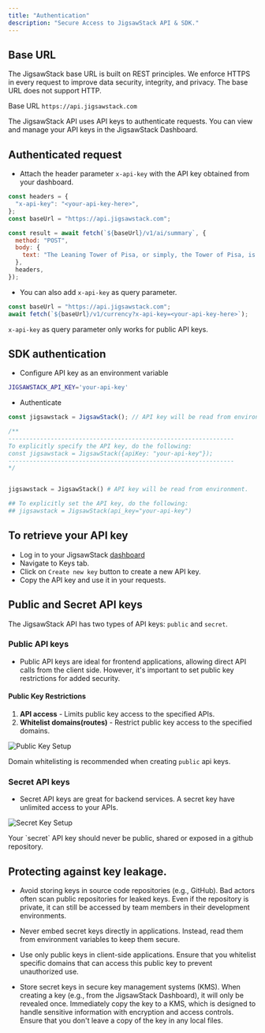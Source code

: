 ```yaml
---
title: "Authentication"
description: "Secure Access to JigsawStack API & SDK."
---
```


## Base URL

The JigsawStack base URL is built on REST principles. We enforce HTTPS in every request to improve data security, integrity, and privacy. The base URL does not support HTTP.

<Info>Base URL `https://api.jigsawstack.com`</Info>

The JigsawStack API uses API keys to authenticate requests. You can view and manage your API keys in the JigsawStack Dashboard.

## Authenticated request

- Attach the header parameter `x-api-key` with the API key obtained from your dashboard.

```js
const headers = {
  "x-api-key": "<your-api-key-here>",
};
const baseUrl = "https://api.jigsawstack.com";

const result = await fetch(`${baseUrl}/v1/ai/summary`, {
  method: "POST",
  body: {
    text: "The Leaning Tower of Pisa, or simply, the Tower of Pisa, is the campanile, or freestanding bell tower, of Pisa Cathedral",
  },
  headers,
});
```

- You can also add `x-api-key` as query parameter.

```js
const baseUrl = "https://api.jigsawstack.com";
await fetch(`${baseUrl}/v1/currency?x-api-key=<your-api-key-here>`);
```

<Info> `x-api-key` as query parameter only works for public API keys. </Info>

## SDK authentication

- Configure API key as an environment variable

```bash .env
JIGSAWSTACK_API_KEY='your-api-key'
```

- Authenticate

<CodeGroup>

```javascript hello.js
const jigsawstack = JigsawStack(); // API key will be read from environment.

/**
----------------------------------------------------------------
To explicitly specify the API key, do the following:
const jigsawstack = JigsawStack({apiKey: "your-api-key"});
----------------------------------------------------------------
*/
```

```python hello.py

jigsawstack = JigsawStack() # API key will be read from environment.

## To explicitly set the API key, do the following:
## jigsawstack = JigsawStack(api_key="your-api-key")
```

</CodeGroup>

## To retrieve your API key

- Log in to your JigsawStack [dashboard](https://jigsawstack.com)
- Navigate to Keys tab.
- Click on `Create new key` button to create a new API key.
- Copy the API key and use it in your requests.

## Public and Secret API keys

The JigsawStack API has two types of API keys: `public` and `secret`.

### Public API keys

- Public API keys are ideal for frontend applications, allowing direct API calls from the client side. However, it's important to set public key restrictions for added security.

#### Public Key Restrictions

1. **API access** - Limits public key access to the specified APIs.
2. **Whitelist domains(routes)** - Restrict public key access to the specified domains.

<img
  className="block"
  src="https://res.cloudinary.com/dev-ninja/image/upload/v1724681563/public_key_n0vwwl.png"
  alt="Public Key Setup"
/>

<Tip>Domain whitelisting is recommended when creating `public` api keys.</Tip>

### Secret API keys

- Secret API keys are great for backend services. A secret key have unlimited access to your APIs.

<img
  className="block"
  src="https://res.cloudinary.com/dev-ninja/image/upload/v1724681564/secret_key_rzx8ly.png"
  alt="Secret Key Setup"
/>

<Tip>
  Your `secret` API key should never be public, shared or exposed in a github
  repository.
</Tip>

## Protecting against key leakage.

- Avoid storing keys in source code repositories (e.g., GitHub). Bad actors often scan public repositories for leaked keys. Even if the repository is private, it can still be accessed by team members in their development environments.

- Never embed secret keys directly in applications. Instead, read them from environment variables to keep them secure.

- Use only public keys in client-side applications. Ensure that you whitelist specific domains that can access this public key to prevent unauthorized use.

- Store secret keys in secure key management systems (KMS). When creating a key (e.g., from the JigsawStack Dashboard), it will only be revealed once. Immediately copy the key to a KMS, which is designed to handle sensitive information with encryption and access controls. Ensure that you don't leave a copy of the key in any local files.
